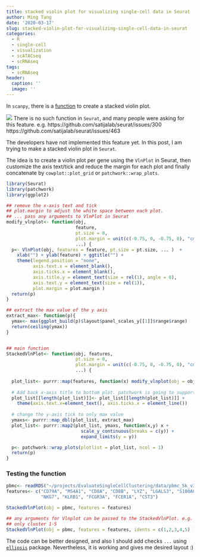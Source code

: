 ```yaml
---
title: stacked violin plot for visualizing single-cell data in Seurat
author: Ming Tang
date: '2020-03-17'
slug: stacked-violin-plot-for-visualizing-single-cell-data-in-seurat
categories:
  - R
  - single-cell
  - visualization
  - scATACseq
  - scRNAseq
tags:
  - scRNAseq
header:
  caption: ''
  image: ''
---
```


In `scanpy`, there is a [function](https://icb-scanpy-tutorials.readthedocs-hosted.com/en/latest/visualizing-marker-genes.html) to create a stacked violin plot.

![](/img/posts_img/scanpy.png)
There is no such function in `Seurat`, and many people were asking for this feature.
e.g. https://github.com/satijalab/seurat/issues/300  
https://github.com/satijalab/seurat/issues/463


The developers have not implemented this feature yet. In this post, I am trying to make a stacked violin plot in `Seurat`.

The idea is to create a violin plot per gene using the `VlnPlot` in Seurat, then 
customize the axis text/tick and reduce the margin for each plot and finally concatenate by 
`cowplot::plot_grid` or `patchwork::wrap_plots`.

```r
library(Seurat)
library(patchwork)
library(ggplot2)

## remove the x-axis text and tick
## plot.margin to adjust the white space between each plot.
## ... pass any arguments to VlnPlot in Seurat
modify_vlnplot<- function(obj, 
                          feature, 
                          pt.size = 0, 
                          plot.margin = unit(c(-0.75, 0, -0.75, 0), "cm"),
                          ...) {
  p<- VlnPlot(obj, features = feature, pt.size = pt.size, ... )  + 
    xlab("") + ylab(feature) + ggtitle("") + 
    theme(legend.position = "none", 
          axis.text.x = element_blank(), 
          axis.ticks.x = element_blank(), 
          axis.title.y = element_text(size = rel(1), angle = 0), 
          axis.text.y = element_text(size = rel(1)), 
          plot.margin = plot.margin ) 
  return(p)
}

## extract the max value of the y axis
extract_max<- function(p){
  ymax<- max(ggplot_build(p)$layout$panel_scales_y[[1]]$range$range)
  return(ceiling(ymax))
}


## main function
StackedVlnPlot<- function(obj, features,
                          pt.size = 0, 
                          plot.margin = unit(c(-0.75, 0, -0.75, 0), "cm"),
                          ...) {
  
  plot_list<- purrr::map(features, function(x) modify_vlnplot(obj = obj,feature = x, ...))
  
  # Add back x-axis title to bottom plot. patchwork is going to support this?
  plot_list[[length(plot_list)]]<- plot_list[[length(plot_list)]] +
    theme(axis.text.x=element_text(), axis.ticks.x = element_line())
  
  # change the y-axis tick to only max value 
  ymaxs<- purrr::map_dbl(plot_list, extract_max)
  plot_list<- purrr::map2(plot_list, ymaxs, function(x,y) x + 
                            scale_y_continuous(breaks = c(y)) + 
                            expand_limits(y = y))

  p<- patchwork::wrap_plots(plotlist = plot_list, ncol = 1)
  return(p)
}

```

### Testing the function

```r
pbmc<- readRDS("~/projects/EvaluateSingleCellClustering/data/pbmc_5k_v3.rds")
features<- c("CD79A", "MS4A1", "CD8A", "CD8B", "LYZ", "LGALS3", "S100A8", "GNLY",
             "NKG7", "KLRB1", "FCGR3A", "FCER1A", "CST3")

StackedVlnPlot(obj = pbmc, features = features)

## any arguments for Vlnplot can be passed to the StackedVlnPlot. e.g. idents.
## only cluster 1-5
StackedVlnPlot(obj = pbmc, features = features, idents = c(1,2,3,4,5) )
```

The code can be better designed, and also I should add checks `...` using [`ellipsis`](https://ellipsis.r-lib.org/) package. Nevertheless, it is working and gives me desired layout :)


